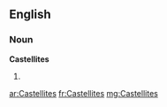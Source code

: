 ==English==

===Noun===
'''Castellites'''

# {{plural of|[[Castellite]]}}

[[ar:Castellites]]
[[fr:Castellites]]
[[mg:Castellites]]